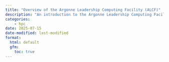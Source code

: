 ```yaml
---
title: "Overview of the Argonne Leadership Computing Facility (ALCF)"
description: "An introduction to the Argonne Leadership Computing Facility, its mission, and its role in advancing scientific research through high-performance computing."
categories:
    - hpc
date: 2025-07-15
date-modified: last-modified
format:
  html: default
  gfm:
    toc: true
---
```

